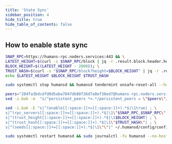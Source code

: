 ```yaml
---
title: 'State Sync'
sidebar_position: 4
hide_title: true
hide_table_of_contents: false
---
```



<PageTitle
  iconUrl="img/humans-icon.svg"
  title="Humans State Sync"
  chainId="humans_1089-1"
  version="v1.0.0"
/>

## How to enable state sync

```bash
SNAP_RPC=https://humans-rpc.noders.services:443 && \
LATEST_HEIGHT=$(curl -s $SNAP_RPC/block | jq -r .result.block.header.height); \
BLOCK_HEIGHT=$((LATEST_HEIGHT - 2000)); \
TRUST_HASH=$(curl -s "$SNAP_RPC/block?height=$BLOCK_HEIGHT" | jq -r .result.block_id.hash) && \
echo $LATEST_HEIGHT $BLOCK_HEIGHT $TRUST_HASH
```

```bash
sudo systemctl stop humansd && humansd tendermint unsafe-reset-all --home ~/.humansd --keep-addr-book
```

```bash
peers="284fa3bdcdfd0d5aba7047db88f26d7a8ef38ed7@humans-rpc.noders.services:18456"
sed -i.bak -e  "s/^persistent_peers *=.*/persistent_peers = \"$peers\"/" ~/.humansd/config/config.toml
```

```bash
sed -i.bak -E "s|^(enable[[:space:]]+=[[:space:]]+).*$|\1true| ; \
s|^(rpc_servers[[:space:]]+=[[:space:]]+).*$|\1\"$SNAP_RPC,$SNAP_RPC\"| ; \
s|^(trust_height[[:space:]]+=[[:space:]]+).*$|\1$BLOCK_HEIGHT| ; \
s|^(trust_hash[[:space:]]+=[[:space:]]+).*$|\1\"$TRUST_HASH\"| ; \
s|^(seeds[[:space:]]+=[[:space:]]+).*$|\1\"\"|" ~/.humansd/config/config.toml
```

```bash
sudo systemctl restart humansd && sudo journalctl -fu humansd --no-hostname -o cat
```
